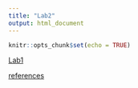 ```yaml
---
title: "Lab2"
output: html_document
---
```


```r
knitr::opts_chunk$set(echo = TRUE)
```


[Lab1](Lab1_ManyaVivek.html)

[references](paper.html)












